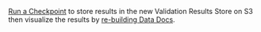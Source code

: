[Run a Checkpoint](/docs/oss/guides/validation/checkpoints/how_to_create_a_new_checkpoint) to store results in the new Validation Results Store on S3 then visualize the results by [re-building Data Docs](/docs/reference/learn/terms/data_docs).
